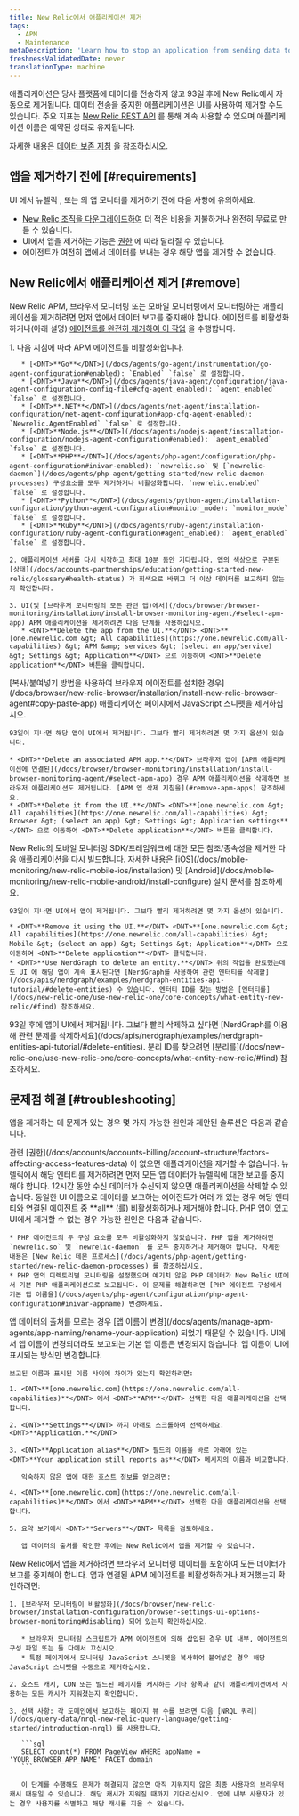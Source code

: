 ```yaml
---
title: New Relic에서 애플리케이션 제거
tags:
  - APM
  - Maintenance
metaDescription: 'Learn how to stop an application from sending data to New Relic, and how to remove it from the UI.'
freshnessValidatedDate: never
translationType: machine
---
```


애플리케이션은 당사 플랫폼에 데이터를 전송하지 않고 93일 후에 New Relic에서 자동으로 제거됩니다. 데이터 전송을 중지한 애플리케이션은 UI를 사용하여 제거할 수도 있습니다. 주요 지표는 [New Relic REST API](/docs/apis/rest-api-v2/getting-started/introduction-new-relic-rest-api-v2) 를 통해 계속 사용할 수 있으며 애플리케이션 이름은 예약된 상태로 유지됩니다.

자세한 내용은 [데이터 보존 지침](/docs/accounts/accounts/data-management/overview-data-retention-components#apm) 을 참조하십시오.

## 앱을 제거하기 전에 [#requirements]

UI 에서 뉴렐릭 <InlinePopover type="apm" />, <InlinePopover type="browser" />또는 <InlinePopover type="mobile" />의 앱 모니터를 제거하기 전에 다음 사항에 유의하세요.

* [New Relic 조직을 다운그레이드하여](/docs/accounts/accounts-billing/account-setup/downgradecancel-account) 더 적은 비용을 지불하거나 완전히 무료로 만들 수 있습니다.
* UI에서 앱을 제거하는 기능은 [권한](/docs/accounts/accounts-billing/account-structure/factors-affecting-access-features-data/#user-permissions) 에 따라 달라질 수 있습니다.
* 에이전트가 여전히 앱에서 데이터를 보내는 경우 해당 앱을 제거할 수 없습니다.

## New Relic에서 애플리케이션 제거 [#remove]

New Relic APM, 브라우저 모니터링 또는 모바일 모니터링에서 모니터링하는 애플리케이션을 제거하려면 먼저 앱에서 데이터 보고를 중지해야 합니다. 에이전트를 비활성화하거나(아래 설명) [에이전트를 완전히 제거하여 이 작업](/docs/agents/manage-apm-agents/installation/uninstall-agent) 을 수행합니다.

<CollapserGroup>
  <Collapser id="remove-apm-apps" title="APM 애플리케이션">
    1. 다음 지침에 따라 APM 에이전트를 비활성화합니다.

       * [<DNT>**Go**</DNT>](/docs/agents/go-agent/instrumentation/go-agent-configuration#enabled): `Enabled` `false` 로 설정합니다.
       * [<DNT>**Java**</DNT>](/docs/agents/java-agent/configuration/java-agent-configuration-config-file#cfg-agent_enabled): `agent_enabled` `false` 로 설정합니다.
       * [<DNT>**.NET**</DNT>](/docs/agents/net-agent/installation-configuration/net-agent-configuration#app-cfg-agent-enabled): `Newrelic.AgentEnabled` `false` 로 설정합니다.
       * [<DNT>**Node.js**</DNT>](/docs/agents/nodejs-agent/installation-configuration/nodejs-agent-configuration#enabled): `agent_enabled` `false` 로 설정합니다.
       * [<DNT>**PHP**</DNT>](/docs/agents/php-agent/configuration/php-agent-configuration#inivar-enabled): `newrelic.so` 및 [`newrelic-daemon`](/docs/agents/php-agent/getting-started/new-relic-daemon-processes) 구성요소를 모두 제거하거나 비활성화합니다. `newrelic.enabled` `false` 로 설정합니다.
       * [<DNT>**Python**</DNT>](/docs/agents/python-agent/installation-configuration/python-agent-configuration#monitor_mode): `monitor_mode` `false` 로 설정합니다.
       * [<DNT>**Ruby**</DNT>](/docs/agents/ruby-agent/installation-configuration/ruby-agent-configuration#agent_enabled): `agent_enabled` `false` 로 설정합니다.

    2. 애플리케이션 서버를 다시 시작하고 최대 10분 동안 기다립니다. 앱의 색상으로 구분된 [상태](/docs/accounts-partnerships/education/getting-started-new-relic/glossary#health-status) 가 회색으로 바뀌고 더 이상 데이터를 보고하지 않는지 확인합니다.

    3. UI(및 [브라우저 모니터링의 모든 관련 앱)에서](/docs/browser/browser-monitoring/installation/install-browser-monitoring-agent/#select-apm-app) APM 애플리케이션을 제거하려면 다음 단계를 사용하십시오.
       * <DNT>**Delete the app from the UI.**</DNT> <DNT>**[one.newrelic.com &gt; All capabilities](https://one.newrelic.com/all-capabilities) &gt; APM &amp; services &gt; (select an app/service) &gt; Settings &gt; Application**</DNT> 으로 이동하여 <DNT>**Delete application**</DNT> 버튼을 클릭합니다.
  </Collapser>

  <Collapser id="remove-browser-apps" title="브라우저">
    [복사/붙여넣기 방법을 사용하여 브라우저 에이전트를 설치한 경우](/docs/browser/new-relic-browser/installation/install-new-relic-browser-agent#copy-paste-app) 애플리케이션 페이지에서 JavaScript 스니펫을 제거하십시오.

    93일이 지나면 해당 앱이 UI에서 제거됩니다. 그보다 빨리 제거하려면 몇 가지 옵션이 있습니다.

    * <DNT>**Delete an associated APM app.**</DNT> 브라우저 앱이 [APM 애플리케이션에 연결된](/docs/browser/browser-monitoring/installation/install-browser-monitoring-agent/#select-apm-app) 경우 APM 애플리케이션을 삭제하면 브라우저 애플리케이션도 제거됩니다. [APM 앱 삭제 지침을](#remove-apm-apps) 참조하세요.
    * <DNT>**Delete it from the UI.**</DNT> <DNT>**[one.newrelic.com &gt; All capabilities](https://one.newrelic.com/all-capabilities) &gt; Browser &gt; (select an app) &gt; Settings &gt; Application settings**</DNT> 으로 이동하여 <DNT>**Delete application**</DNT> 버튼을 클릭합니다.
  </Collapser>

  <Collapser id="remove-mobile-apps" title="이동하는">
    New Relic의 모바일 모니터링 SDK/프레임워크에 대한 모든 참조/종속성을 제거한 다음 애플리케이션을 다시 빌드합니다. 자세한 내용은 [iOS](/docs/mobile-monitoring/new-relic-mobile-ios/installation) 및 [Android](/docs/mobile-monitoring/new-relic-mobile-android/install-configure) 설치 문서를 참조하세요.

    93일이 지나면 UI에서 앱이 제거됩니다. 그보다 빨리 제거하려면 몇 가지 옵션이 있습니다.

    * <DNT>**Remove it using the UI.**</DNT> <DNT>**[one.newrelic.com &gt; All capabilities](https://one.newrelic.com/all-capabilities) &gt; Mobile &gt; (select an app) &gt; Settings &gt; Application**</DNT> 으로 이동하여 <DNT>**Delete application**</DNT> 클릭합니다.
    * <DNT>**Use NerdGraph to delete an entity.**</DNT> 위의 작업을 완료했는데도 UI 에 해당 앱이 계속 표시된다면 [NerdGraph를 사용하여 관련 엔터티를 삭제할](/docs/apis/nerdgraph/examples/nerdgraph-entities-api-tutorial/#delete-entities) 수 있습니다. 엔터티 ID를 찾는 방법은 [엔터티를](/docs/new-relic-one/use-new-relic-one/core-concepts/what-entity-new-relic/#find) 참조하세요.
  </Collapser>

  <Collapser id="remove-otel-apps" title="오픈 텔레메트리">
    93일 후에 앱이 UI에서 제거됩니다. 그보다 빨리 삭제하고 싶다면 [NerdGraph를 이용해 관련 문제를 삭제하세요](/docs/apis/nerdgraph/examples/nerdgraph-entities-api-tutorial/#delete-entities). 분리 ID를 찾으려면 [분리를](/docs/new-relic-one/use-new-relic-one/core-concepts/what-entity-new-relic/#find) 참조하세요.
  </Collapser>
</CollapserGroup>

## 문제점 해결 [#troubleshooting]

앱을 제거하는 데 문제가 있는 경우 몇 가지 가능한 원인과 제안된 솔루션은 다음과 같습니다.

<CollapserGroup>
  <Collapser id="not-owner-admin" title="권한이 없습니다.">
    관련 [권한](/docs/accounts/accounts-billing/account-structure/factors-affecting-access-features-data) 이 없으면 애플리케이션을 제거할 수 없습니다.
  </Collapser>

  <Collapser id="wait-longer" title="당신은 충분히 오래 기다리지 않았다">
    뉴렐릭에서 해당 엔터티를 제거하려면 먼저 모든 앱 데이터가 뉴렐릭에 대한 보고를 중지해야 합니다. 12시간 동안 수신 데이터가 수신되지 않으면 애플리케이션을 삭제할 수 있습니다.
  </Collapser>

  <Collapser id="agents-not-disabled" title="모든 에이전트가 비활성화된 것은 아닙니다.">
    동일한 UI 이름으로 데이터를 보고하는 에이전트가 여러 개 있는 경우 해당 엔터티와 연결된 에이전트 중 <DNT>**all**</DNT> (를) 비활성화하거나 제거해야 합니다.
  </Collapser>

  <Collapser id="php-issues" title="PHP 앱을 제거하는 데 문제가 있습니다.">
    PHP 앱이 있고 UI에서 제거할 수 없는 경우 가능한 원인은 다음과 같습니다.

    * PHP 에이전트의 두 구성 요소를 모두 비활성화하지 않았습니다. PHP 앱을 제거하려면 `newrelic.so` 및 `newrelic-daemon` 를 모두 중지하거나 제거해야 합니다. 자세한 내용은 [New Relic 데몬 프로세스](/docs/agents/php-agent/getting-started/new-relic-daemon-processes) 를 참조하십시오.
    * PHP 앱의 디렉토리별 모니터링을 설정했으며 예기치 않은 PHP 데이터가 New Relic UI에서 기본 PHP 애플리케이션으로 보고됩니다. 이 문제를 해결하려면 [PHP 에이전트 구성에서 기본 앱 이름을](/docs/agents/php-agent/configuration/php-agent-configuration#inivar-appname) 변경하세요.
  </Collapser>

  <Collapser id="name-confusion" title="앱의 데이터가 어디에서 오는지 모릅니다.">
    앱 데이터의 출처를 모르는 경우 [앱 이름이 변경](/docs/agents/manage-apm-agents/app-naming/rename-your-application) 되었기 때문일 수 있습니다. UI에서 앱 이름이 변경되더라도 보고되는 기본 앱 이름은 변경되지 않습니다. 앱 이름이 UI에 표시되는 방식만 변경합니다.

    보고된 이름과 표시된 이름 사이에 차이가 있는지 확인하려면:

    1. <DNT>**[one.newrelic.com](https://one.newrelic.com/all-capabilities)**</DNT> 에서 <DNT>**APM**</DNT> 선택한 다음 애플리케이션을 선택합니다.

    2. <DNT>**Settings**</DNT> 까지 아래로 스크롤하여 선택하세요. <DNT>**Application.**</DNT>

    3. <DNT>**Application alias**</DNT> 필드의 이름을 바로 아래에 있는 <DNT>**Your application still reports as**</DNT> 메시지의 이름과 비교합니다.

       익숙하지 않은 앱에 대한 호스트 정보를 얻으려면:

    4. <DNT>**[one.newrelic.com](https://one.newrelic.com/all-capabilities)**</DNT> 에서 <DNT>**APM**</DNT> 선택한 다음 애플리케이션을 선택합니다.

    5. 요약 보기에서 <DNT>**Servers**</DNT> 목록을 검토하세요.

       앱 데이터의 출처를 확인한 후에는 New Relic에서 앱을 제거할 수 있습니다.
  </Collapser>

  <Collapser id="browser-reporting" title="브라우저 데이터가 계속 보고됨">
    New Relic에서 앱을 제거하려면 브라우저 모니터링 데이터를 포함하여 모든 데이터가 보고를 중지해야 합니다. 앱과 연결된 APM 에이전트를 비활성화하거나 제거했는지 확인하려면:

    1. [브라우저 모니터링이 비활성화](/docs/browser/new-relic-browser/installation-configuration/browser-settings-ui-options-browser-monitoring#disabling) 되어 있는지 확인하십시오.

       * 브라우저 모니터링 스크립트가 APM 에이전트에 의해 삽입된 경우 UI 내부, 에이전트의 구성 파일 또는 둘 다에서 끄십시오.
       * 특정 페이지에서 모니터링 JavaScript 스니펫을 복사하여 붙여넣은 경우 해당 JavaScript 스니펫을 수동으로 제거하십시오.

    2. 호스트 캐시, CDN 또는 빌드된 페이지를 캐시하는 기타 항목과 같이 애플리케이션에서 사용하는 모든 캐시가 지워졌는지 확인합니다.

    3. 선택 사항: 각 도메인에서 보고하는 페이지 뷰 수를 보려면 다음 [NRQL 쿼리](/docs/query-data/nrql-new-relic-query-language/getting-started/introduction-nrql) 를 사용합니다.

       ```sql
       SELECT count(*) FROM PageView WHERE appName = 'YOUR_BROWSER_APP_NAME' FACET domain
       ```

       이 단계를 수행해도 문제가 해결되지 않으면 아직 지워지지 않은 최종 사용자의 브라우저 캐시 때문일 수 있습니다. 해당 캐시가 지워질 때까지 기다리십시오. 앱에 내부 사용자가 있는 경우 사용자를 식별하고 해당 캐시를 지울 수 있습니다.
  </Collapser>
</CollapserGroup>